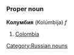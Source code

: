=={{ru}}==
[[Category:Russian nouns]]
===Proper noun===
'''Колумбия''' (Kolúmbija) ''f''

#[[Colombia]]